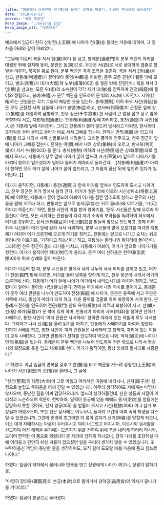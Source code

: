 ```yaml
---
title: "예조에서 상왕전에 전(箋)을 올리는 절차를 아뢰다. 임금이 본궁으로 돌아오다"
date: "1418-08-11"
series: "세종 즉위년"
hero_image: "./sejong.jpg"
hero_image_alt: "세종대왕"
---
```


예조에서 임금이 친히 상왕전(上王殿)에 나아가 전(箋)을 올리는 거동에 대하여, 그 절차를 아래와 같이 아뢰었다.

"그날에 이르러 북을 쳐서 엄(嚴)001) 을 삼고, 통례문(通禮門)이 문무 백관의 자리를 대궐문 밖에 설치해 놓되, 문관은 동(東)으로, 무관은 서(西)로 서로 상대하게 겹줄로 항열을 이루되, 북쪽을 위로 한다. 문무 백관은 각각 조복을 갖춘다. 북을 쳐서 2엄(嚴)을 삼고, 판통례(判通禮)가 꿇어앉아 중엄(中嚴)을 아뢰면, 문무 모든 관원이 궐문 밖에 모이고, 병조(兵曹)가 대가(大駕)와 노부(鹵簿)002) 를 궐문 밖에 진열한다. 북을 쳐서 3엄(嚴)을 삼고는, 모든 위(衛)의 소속원이 각각 자기 대(隊)를 감독하여 전정(殿庭)에 들어와 정렬하고, 봉례(奉禮)가 문무 백관을 인도하여 문 밖의 자리에 나아간다. 시위(侍衛)하는 관원들은 각기 그들의 해당한 옷을 입는다. 총제(摠制) 이하 좌우 시신(侍臣)들은 모두 근정전 서쪽 섬돌에 나아가 봉영(奉迎)하고, 판사복(判司僕)이 근정문 앞에 상로(象輅)를 대령하여 남향하고, 천우 장군(千牛將軍) 한 사람이 큰 칼을 잡고 상로 앞에 북향하여 서고, 지통례(知通禮)는 판통례(判通禮)앞에 자리하고, 통찬(通贊)과 사인(舍人)은 지통례 앞에 자리한다. 그리고 판통례가 꿇어 엎드려 납시라고 아뢰면, 판사복이 옷자락을 걷어 올리고 올라가 바로 서서 고삐를 잡는다. 전하는 면복(冕服)을 입고 여(輿)를 타고 나와서 서쪽 섬돌로부터 내려온다. 그러면 풍악이 연주되고, 천우 장군이 앞에 나아가 고삐를 잡는다. 전하는 여(輿)에서 내려 상로(象輅)에 오르고, 판사복(判司僕)이 서서 수(綏)003) 를 준다. 총제(摠制) 이하의 시신(侍臣)들은 상례(常禮)대로 옆에서 모시고, 지통례가 상로 앞에 나아가 꿇어 엎드려 거가(車駕)가 앞으로 나아가기를 아뢰어 청하고 엎드렸다가 일어나 물러가 제자리로 돌아간다. 【지통례(知通禮)가 아뢰어 청하면 모두 어가 앞에 나아가 꿇어 엎드리고, 그 아룀이 끝난 뒤에 엎드려 있다가 일어난다. 】】

어가가 움직이면, 지통례가 통찬(通贊)과 함께 어가를 옆에서 인도하여 모시고 나아가고, 천우 장군은 어가 옆에서 달려 간다. 어가가 궐문 밖에 이르러 시신상마소(侍臣上馬所)에 이르면, 지통례가 꿇어 엎드려 아뢰어 어가를 잠깐 멈추도록 청하고 문무의 시신들을 말에 오르라 하고, 판통례는 앞으로 승지(承旨)는 뒤로 물러나와 이르기를, ‘가(可)하다고 하옵신다.’ 하면, 통찬·사인이 이를 받아 창하기를, ‘문무 시신들은 말에 오르라 하옵신다.’ 하면, 모든 시위하는 관원들이 각각 자기 소속의 부하들을 독려하여 좌우에서 어가를 호위하고, 상서관(尙瑞官)이 어보(御寶)를 받들어 앞으로 인도하고, 총제 이하 좌우 시신들이 어가 앞에 갈라 서서 시위하며, 문무 시신들이 말에 오르기를 마치면 지통례가 아뢰어 어가 오른편에 오르게 하기를 청하고, 판통례는 앞으로 나가고 승지는 뒤로 물러나와 이르기를, ‘가하다고 하옵신다.’ 하고, 지통례는 물러나와 제자리에 돌아간다. 그리하면 천우 장군이 올라 타기를 마치고, 지통례가 아뢰어, 어가가 앞으로 나아가기를 청한다. 어가가 움직이면 취타(吹打)가 울리고, 문무 여러 신하들은 현무대(玄武隊)004) 뒤에 상례와 같이 따른다.

어가가 이르려 할 때, 문무 시신들은 말에서 내려 나누어 서서 허리를 굽히고 있고, 어가가 전문(殿門)밖에 이르면, 어가를 돌려 남쪽을 향하게 하고, 천우 장군이 내려서 어가의 오른편에 선다. 지통례가 어가 앞에 나아가 어가에서 내려오시기를 아뢰어 청하고, 엎드렸다가 일어나 돌아와 시립(侍立)한다. 전하는 어가에서 내려 악차로 들어가고, 통례문이 문무 여러 관원을 나누어 인도하여 전정(殿庭)에 나아가, 문관은 동쪽에 서고 무관은 서쪽에 서되, 중심이 머리가 되게 하고, 다른 품위를 겹줄로 하여 북향하여 서게 한다. 판통례가 전하를 인도하여 전문(殿門) 안의 욕위(褥位)에 이르러 북향하여 서고, 산(繖)·선(扇)·화개(華蓋)가 문 밖에 있게 하며, 판통례가 아뢰어 사배(四拜)를 청하면 전하가 사배하고, 통찬·사인이 ‘여러 관원은 사배하라.’ 창하면 자리에 있는 이들이 모두 사배한다. 그리하고 나서 전(箋)을 올려 읽기를 마치고, 판통례가 사배하기를 아뢰어 청한다. 전하가 사배를 하고, 통찬·사인이 ‘여러 관원들은 사배하라’고 창하여, 자리에 있는 이들이 모두 사배한다. 그러면 판통례가 전하를 인도하여 밖으로 나와, 악차(幄次)에 나아가 면복(冕服)을 벗는다. 통례문이 문무 백관을 나누어 인도하여 전문 밖으로 나와서 평상시의 복장으로 옷을 입고 차례대로 선다. 어가가 움직이면, 평상 의례의 절차대로 시종한다."

고 하였다. 이날 임금이 면복을 갖추고 연(輦)을 타고 백관을 거느려 상왕전(上王殿)에 나아가 사은(謝恩)의 전(箋)을 올리니, 그 글에

"성군(聖君)의 대명(大命)이 그릇 어둡고 어리석은 이몸에 내리시니, 신자(臣子)된 심정으로 놀랍고 두려움을 어찌 견딜 수 있겠습니까. 아무리 생각하여도 저에게는 마땅치 않사오며, 중난한 짐을 어찌 감당하오리까. 엎드려 생각하옵건대, 신은 성품과 자질이 어리석고 느슨하오며 학문이 천박하와, 일찍이 동궁에 있을 때에도 종사[宗祧]를 받듦에는 감당하지 못할 것이요, 단지 양궁005) 을 받들어 모시고 시선(視膳)006) 이나 삼가 보살필까 하였사오며, 또한 신은 정사에는 어두우니, 돌이켜 보건대 어찌 족히 백성을 다스릴 수 있겠습니까. 그런데 뜻밖에 조그마한 이 몸이 갑자기 신기(神器)를 받잡게 되오니, 이는 대개 자애하시는 마음이 두터우시고 덕이 너그럽고 어지시어, 이르시되 뒷사람을 선도하여 어진 계책을 주기에는 모름지기 위를 전하여 뒤에 복을 내리게 하리라 하시와, 드디어 잔약한 이 몸으로 외람되이 큰 자리에 임하게 하시오니, 감히 나라를 초창하실 때에 어려움과 편안히 쉬실 겨를이 없으셨던 일을 우러러 생각치 않을 수 있겠습니까. 또 부탁하옵신 책임이 중난한 줄을 생각하여도, 오직 길이 도모할 바를 마음에 품고 힘쓰겠나이다."

하였다. 임금이 악차에서 물러나와 면복을 벗고 상왕에게 나아가 뵈오니, 상왕이 말하기를,

"마땅히 장의동(藏義洞)의 본궁(本宮)으로 돌아가서 창덕궁(昌德宮)의 역사가 끝나기를 기다리라."

하였다. 임금이 본궁으로 돌아왔다.
